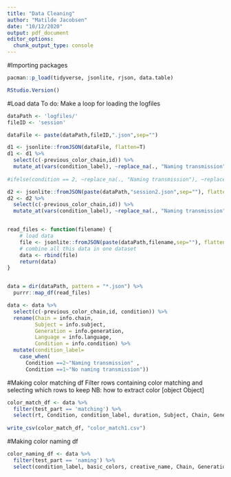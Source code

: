 ```yaml
---
title: "Data Cleaning"
author: "Matilde Jacobsen"
date: "10/12/2020"
output: pdf_document
editor_options: 
  chunk_output_type: console
---
```


#Importing packages

```r
pacman::p_load(tidyverse, jsonlite, rjson, data.table)

RStudio.Version()

```

#Load data
To do: Make a loop for loading the logfiles
```r
dataPath <- 'logfiles/'
fileID <- 'session'

dataFile <- paste(dataPath,fileID,".json",sep="")

d1 <- jsonlite::fromJSON(dataFile, flatten=T) 
d1 <- d1 %>% 
  select(c(-previous_color_chain,id)) %>% 
  mutate_at(vars(condition_label), ~replace_na(., "Naming transmission"))
            
#ifelse(condition == 2, ~replace_na(., "Naming transmission"), ~replace_na(., "No naming transmission")))

d2 <- jsonlite::fromJSON(paste(dataPath,"session2.json",sep=""), flatten=T) 
d2 <- d2 %>% 
  select(c(-previous_color_chain,id)) %>% 
  mutate_at(vars(condition_label), ~replace_na(., "Naming transmission"))


read_files <- function(filename) {
    # load data
    file <- jsonlite::fromJSON(paste(dataPath,filename,sep=""), flatten=T)
    # combine all this data in one dataset
    data <- rbind(file)
    return(data)
}


data = dir(dataPath, pattern = "*.json") %>% 
  purrr::map_df(read_files)

data <- data %>% 
  select(c(-previous_color_chain,id, condition)) %>%
  rename(Chain = info.chain,
         Subject = info.subject,
         Generation = info.generation,
         Language = info.language,
         Condition = info.condition) %>% 
  mutate(condition_label=
    case_when(
      Condition ==2~"Naming transmission" ,
      Condition ==1~"No naming transmission"))

```

#Making color matching df
Filter rows containing color matching and selecting which rows to keep
NB: how to extract color [object Object]

```r
color_match_df <- data %>% 
  filter(test_part == 'matching') %>% 
  select(rt, Condition, condition_label, duration, Subject, Chain, Generation, Language, source_color.h, source_color.s, source_color.l, color.h, color.s, color.l, range_x.0, range_x.1, range_y.0, range_y.1) 
  
write_csv(color_match_df, "color_match1.csv")

```

#Making color naming df

```r
color_naming_df <- data %>% 
  filter(test_part == 'naming') %>% 
  select(condition_label, basic_colors, creative_name, Chain, Generation, Subject, Condition, Language, color_to_name.h, color_to_name.s, color_to_name.l) 


```

